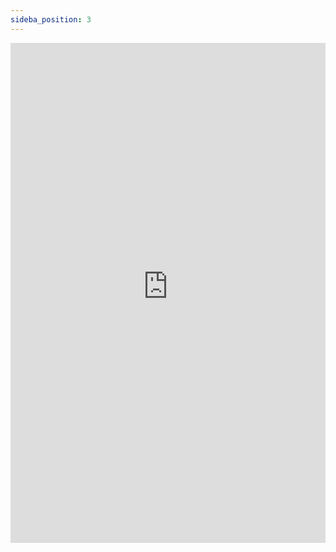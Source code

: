 ```yaml
--- 
sideba_position: 3
---
```


<embed
      src="https://redback-operations.github.io/redback-documentation/pdf/static\pdf\How-to Access the Redback Operations Virtual Machine.pdf"
      type="application/pdf"
      width="100%"
      height="800px"
/>